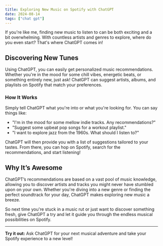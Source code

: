 ```yaml
---
title: Exploring New Music on Spotify with ChatGPT
date: 2024-08-14
tags: ["chat gpt"]
---
```


If you're like me, finding new music to listen to can be both exciting and a bit overwhelming. With countless artists and genres to explore, where do you even start? That's where ChatGPT comes in!

## Discovering New Tunes

Using ChatGPT, you can easily get personalized music recommendations. Whether you're in the mood for some chill vibes, energetic beats, or something entirely new, just ask! ChatGPT can suggest artists, albums, and playlists on Spotify that match your preferences.

### How It Works

Simply tell ChatGPT what you're into or what you're looking for. You can say things like:

- "I'm in the mood for some mellow indie tracks. Any recommendations?"
- "Suggest some upbeat pop songs for a workout playlist."
- "I want to explore jazz from the 1960s. What should I listen to?"

ChatGPT will then provide you with a list of suggestions tailored to your tastes. From there, you can hop on Spotify, search for the recommendations, and start listening!

## Why It’s Awesome

ChatGPT’s recommendations are based on a vast pool of music knowledge, allowing you to discover artists and tracks you might never have stumbled upon on your own. Whether you're diving into a new genre or finding the perfect soundtrack for your day, ChatGPT makes exploring new music a breeze.

So next time you're stuck in a music rut or just want to discover something fresh, give ChatGPT a try and let it guide you through the endless musical possibilities on Spotify.

---

**Try it out:** Ask ChatGPT for your next musical adventure and take your Spotify experience to a new level!
